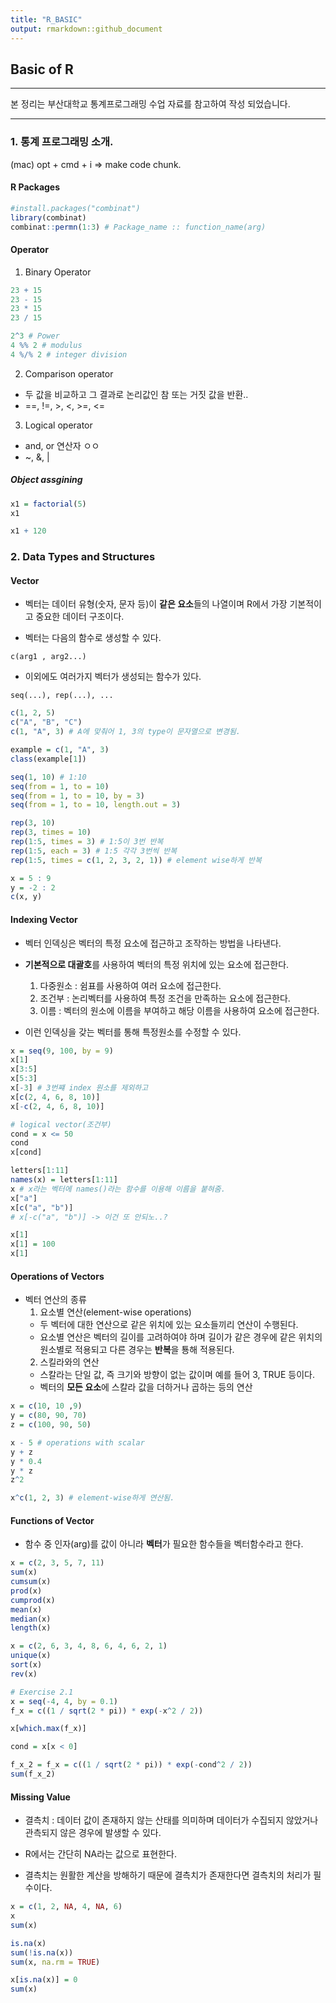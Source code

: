 ```yaml
---
title: "R_BASIC"
output: rmarkdown::github_document
---
```



## Basic of R

<hr>
본 정리는 부산대학교 통계프로그래밍 수업 자료를 참고하여 작성 되었습니다.
<hr>

### 1. 통계 프로그래밍 소개.

(mac) opt + cmd + i => make code chunk.

#### R Packages

```r
#install.packages("combinat")
library(combinat)
combinat::permn(1:3) # Package_name :: function_name(arg)
```


#### Operator

1. Binary Operator 

```r
23 + 15
23 - 15
23 * 15
23 / 15

2^3 # Power
4 %% 2 # modulus
4 %/% 2 # integer division

```

2. Comparison operator

* 두 값을 비교하고 그 결과로 논리값인 참 또는 거짓 값을 반환..
*  ==, !=, >, <, >=, <=

3. Logical operator

* and, or 연산자 ㅇㅇ
* ~, &, |

##### Object assgining

```r
x1 = factorial(5)
x1

x1 + 120 
```


### 2. Data Types and Structures

#### Vector

* 벡터는 데이터 유형(숫자, 문자 등)이 **같은 요소**들의 나열이며 R에서 가장 기본적이고 중요한 데이터 구조이다.

* 벡터는 다음의 함수로 생성할 수 있다.

```
c(arg1 , arg2...)
```

* 이외에도 여러가지 벡터가 생성되는 함수가 있다.

```
seq(...), rep(...), ...
```

```r
c(1, 2, 5)
c("A", "B", "C")
c(1, "A", 3) # A에 맞춰어 1, 3의 type이 문자열으로 변경됨.
```

```r
example = c(1, "A", 3)
class(example[1])
```

```r
seq(1, 10) # 1:10
seq(from = 1, to = 10)
seq(from = 1, to = 10, by = 3)
seq(from = 1, to = 10, length.out = 3)
```

```r
rep(3, 10)
rep(3, times = 10)
rep(1:5, times = 3) # 1:5이 3번 반복
rep(1:5, each = 3) # 1:5 각각 3번씩 반복
rep(1:5, times = c(1, 2, 3, 2, 1)) # element wise하게 반복
```

```r
x = 5 : 9
y = -2 : 2
c(x, y)
```

#### Indexing Vector

* 벡터 인덱싱은 벡터의 특정 요소에 접근하고 조작하는 방법을 나타낸다.

* **기본적으로 대괄호**를 사용하여 벡터의 특정 위치에 있는 요소에 접근한다. 
  1. 다중원소 : 쉼표를 사용하여 여러 요소에 접근한다.
  2. 조건부 : 논리벡터를 사용하여 특정 조건을 만족하는 요소에 접근한다.
  3. 이름 : 벡터의 원소에 이름을 부여하고 해당 이름을 사용하여 요소에 접근한다.
  
* 이런 인덱싱을 갖는 벡터를 통해 특정원소를 수정할 수 있다.

```r
x = seq(9, 100, by = 9)
x[1]
x[3:5]
x[5:3]
x[-3] # 3번쨰 index 원소를 제외하고 
x[c(2, 4, 6, 8, 10)]
x[-c(2, 4, 6, 8, 10)]
```

```r
# logical vector(조건부)
cond = x <= 50
cond
x[cond]
```

```r
letters[1:11]
names(x) = letters[1:11]
x # x라는 벡터에 names()라는 함수를 이용해 이름을 붙혀줌.
x["a"]
x[c("a", "b")]
# x[-c("a", "b")] -> 이건 또 안되노..?
```

```r
x[1]
x[1] = 100
x[1]
```


#### Operations of Vectors

* 벡터 연산의 종류
  1. 요소별 연산(element-wise operations)
    * 두 벡터에 대한 연산으로 같은 위치에 있는 요소들끼리 연산이 수행된다.
    * 요소별 연산은 벡터의 길이를 고려하여야 하며 길이가 같은 경우에 같은 위치의 원소별로 적용되고 다른 경우는 **반복**을 툥해 적용된다.
  2. 스킬라와의 연산
    * 스칼라는 단일 값, 즉 크기와 방향이 없는 값이며 예를 들어 3, TRUE 등이다.
    * 벡터의 **모든 요소**에 스칼라 값을 더하거나 곱하는 등의 연산

```r
x = c(10, 10 ,9)
y = c(80, 90, 70)
z = c(100, 90, 50)

x - 5 # operations with scalar
y + z
y * 0.4
y * z
z^2

x^c(1, 2, 3) # element-wise하게 연산됨.
```


#### Functions of Vector

* 함수 중 인자(arg)를 값이 아니라 **벡터**가 필요한 함수들을 벡터함수라고 한다.

```r
x = c(2, 3, 5, 7, 11)
sum(x)
cumsum(x)
prod(x)
cumprod(x)
mean(x)
median(x)
length(x)
```


```r
x = c(2, 6, 3, 4, 8, 6, 4, 6, 2, 1)
unique(x)
sort(x)
rev(x)
```


```r
# Exercise 2.1
x = seq(-4, 4, by = 0.1)
f_x = c((1 / sqrt(2 * pi)) * exp(-x^2 / 2))

x[which.max(f_x)]

cond = x[x < 0]

f_x_2 = f_x = c((1 / sqrt(2 * pi)) * exp(-cond^2 / 2))
sum(f_x_2)
```


#### Missing Value

* 결측치 : 데이터 값이 존재하지 않는 산태를 의미하며 데이터가 수집되지 않았거나 관측되지 않은 경우에 발생할 수 있다.

* R에서는 간단히 NA라는 값으로 표현한다.

* 결측치는 원활한 계산을 방해하기 때문에 결측치가 존재한다면 결측치의 처리가 필수이다.

```r
x = c(1, 2, NA, 4, NA, 6)
x
sum(x)
```

```r
is.na(x)
sum(!is.na(x))
sum(x, na.rm = TRUE)
```

```r
x[is.na(x)] = 0
sum(x)
```
















































































